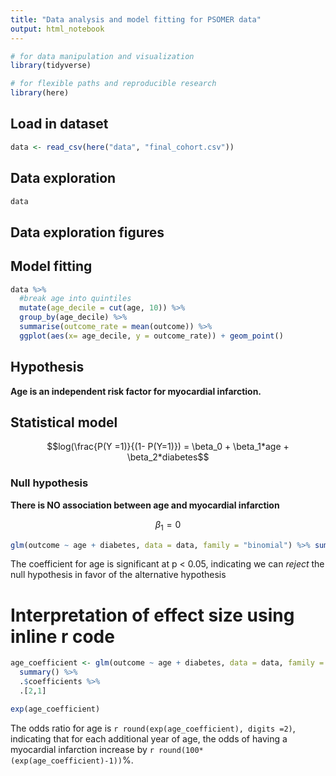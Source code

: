 ```yaml
---
title: "Data analysis and model fitting for PSOMER data"
output: html_notebook
---
```


```r
# for data manipulation and visualization
library(tidyverse)

# for flexible paths and reproducible research
library(here)
```

## Load in dataset

```r
data <- read_csv(here("data", "final_cohort.csv"))
```

## Data exploration

```r
data
```

## Data exploration figures

## Model fitting

```r
data %>%
  #break age into quintiles
  mutate(age_decile = cut(age, 10)) %>%
  group_by(age_decile) %>%
  summarise(outcome_rate = mean(outcome)) %>% 
  ggplot(aes(x= age_decile, y = outcome_rate)) + geom_point()

```

## Hypothesis

**Age is an independent risk factor for myocardial infarction.**

## Statistical model

$$log(\frac{P(Y =1)}{(1- P(Y=1)}) = \beta_0 + \beta_1*age + \beta_2*diabetes$$

### Null hypothesis

**There is NO association between age and myocardial infarction**

$$\beta_1 = 0$$

```r
glm(outcome ~ age + diabetes, data = data, family = "binomial") %>% summary()
```

The coefficient for age is significant at p \< 0.05, indicating we can *reject* the null hypothesis in favor of the alternative hypothesis

# Interpretation of effect size using inline r code
```r
age_coefficient <- glm(outcome ~ age + diabetes, data = data, family = "binomial") %>% 
  summary() %>% 
  .$coefficients %>% 
  .[2,1]

exp(age_coefficient)
```

The odds ratio for age is `r round(exp(age_coefficient), digits =2)`, indicating that for each additional year of age, the odds of having a myocardial infarction increase by `r round(100*(exp(age_coefficient)-1))`%.